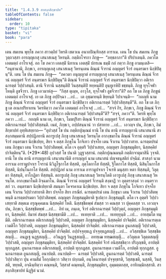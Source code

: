 ```yaml
---
title: "1.4.3.9 สาสงฺกสิกฺขาปท"
tableOfContents: false
sidebar:
  order: 10
type: "tipitaka"
basket: "vi"
book: "para"
---
```



<DynamicBreadcrumb />

<Division number="652" book="para">

<Paragraph number="2400" book="para">
เตน สมเยน พุทฺโธ ภควา สาวตฺถิยํ วิหรติ เชตวเน อนาถปิณฺฑิกสฺส อาราเม. เตน โข ปน สมเยน ภิกฺขู วุตฺถวสฺสา อารญฺญเกสุ เสนาสเนสุ วิหรนฺติ. กตฺติกโจรกา ภิกฺขู—  “ลทฺธลาภา”ติ ปริปาเตนฺติ. ภควโต เอตมตฺถํ อาโรเจสุํ. อถ โข ภควา เอตสฺมิํ นิทาเน เอตสฺมิํ ปกรเณ ธมฺมิํ กถํ กตฺวา ภิกฺขู อามนฺเตสิ—  “อนุชานามิ, ภิกฺขเว, อารญฺญเกสุ เสนาสเนสุ วิหรนฺเตน ติณฺณํ จีวรานํ อญฺญตรํ จีวรํ อนฺตรฆเร นิกฺขิปิตุนฺ”ติ.
</Paragraph>

<Paragraph number="2401" book="para">
เตน โข ปน สมเยน ภิกฺขู—  “ภควตา อนุญฺญาตํ อารญฺญเกสุ เสนาสเนสุ วิหรนฺเตน ติณฺณํ จีวรานํ อญฺญตรํ จีวรํ อนฺตรฆเร นิกฺขิปิตุนฺ”ติ ติณฺณํ จีวรานํ อญฺญตรํ จีวรํ อนฺตรฆเร นิกฺขิปิตฺวา อติเรกฉารตฺตํ วิปฺปวสนฺติ. ตานิ จีวรานิ นสฺสนฺติปิ วินสฺสนฺติปิ ฑยฺหนฺติปิ อุนฺทูเรหิปิ ขชฺชนฺติ. ภิกฺขู ทุจฺโจฬา โหนฺติ ลูขจีวรา. ภิกฺขู เอวมาหํสุ—  “กิสฺส ตุเมฺห, อาวุโส, ทุจฺโจฬา ลูขจีวรา”ติ? อถ โข เต ภิกฺขู ภิกฺขูนํ เอตมตฺถํ อาโรเจสุํ. เย เต ภิกฺขู อปฺปิจฺฉา …เป…  เต อุชฺฌายนฺติ ขิยฺยนฺติ วิปาเจนฺติ—  “กถญฺหิ นาม ภิกฺขู ติณฺณํ จีวรานํ อญฺญตรํ จีวรํ อนฺตรฆเร นิกฺขิปิตฺวา อติเรกฉารตฺตํ วิปฺปวสิสฺสนฺตี”ติ.
</Paragraph>

<Paragraph number="2402" book="para">
อถ โข เต ภิกฺขู เต อเนกปริยาเยน วิครหิตฺวา ภควโต เอตมตฺถํ อาโรเจสุํ …เป…  “สจฺจํ กิร, ภิกฺขเว, ภิกฺขู ติณฺณํ จีวรานํ อญฺญตรํ จีวรํ อนฺตรฆเร นิกฺขิปิตฺวา อติเรกฉารตฺตํ วิปฺปวสนฺตี”ติ? “สจฺจํ, ภควา”ติ. วิครหิ พุทฺโธ ภควา …เป…  กถญฺหิ นาม เต, ภิกฺขเว, โมฆปุริสา ติณฺณํ จีวรานํ อญฺญตรํ จีวรํ อนฺตรฆเร นิกฺขิปิตฺวา อติเรกฉารตฺตํ วิปฺปวสิสฺสนฺติ. เนตํ, ภิกฺขเว, อปฺปสนฺนานํ วา ปสาทาย …เป…  เอวญฺจ ปน, ภิกฺขเว, อิมํ สิกฺขาปทํ อุทฺทิเสยฺยาถ—
</Paragraph>

</Division>
<Division number="653" book="para">

<Paragraph number="2403" book="para">
<Emphasis>“อุปวสฺสํ โข ปน กตฺติกปุณฺณมํ ยานิ โข ปน ตานิ อารญฺญกานิ เสนาสนานิ สาสงฺกสมฺมตานิ สปฺปฏิภยานิ ตถารูเปสุ ภิกฺขุ เสนาสเนสุ วิหรนฺโต อากงฺขมาโน ติณฺณํ จีวรานํ อญฺญตรํ จีวรํ อนฺตรฆเร นิกฺขิเปยฺย, สิยา จ ตสฺส ภิกฺขุโน โกจิเทว ปจฺจโย เตน จีวเรน วิปฺปวาสาย. ฉารตฺตปรมํ เตน ภิกฺขุนา เตน จีวเรน วิปฺปวสิตพฺพํ. ตโต เจ อุตฺตริ วิปฺปวเสยฺย, อญฺญตฺร ภิกฺขุสมฺมุติยา, นิสฺสคฺคิยํ ปาจิตฺติยนฺ”</Emphasis>ติ. (*29*:<Emphasis>48</Emphasis>)
</Paragraph>

</Division>
<Division number="654" book="para">

<Paragraph number="2404" book="para">
<Emphasis>อุปวสฺสํ โข ปนา</Emphasis>ติ วุฏฺฐวสฺสานํ.
</Paragraph>

<Paragraph number="2405" book="para">
<Emphasis>กตฺติกปุณฺณมนฺ</Emphasis>ติ กตฺติกจาตุมาสินี วุจฺจติ.
</Paragraph>

<Paragraph number="2406" book="para">
<Emphasis>ยานิ โข ปน ตานิ อารญฺญกานิ เสนาสนานี</Emphasis>ติ <Emphasis>อารญฺญกํ</Emphasis> นาม เสนาสนํ ปญฺจธนุสติกํ ปจฺฉิมํ.
</Paragraph>

<Paragraph number="2407" book="para">
<Emphasis>สาสงฺกํ</Emphasis> นาม อาราเม อารามูปจาเร โจรานํ นิวิฏฺโฐกาโส ทิสฺสติ, ภุตฺโตกาโส ทิสฺสติ, ฐิโตกาโส ทิสฺสติ, นิสินฺโนกาโส ทิสฺสติ, นิปนฺโนกาโส ทิสฺสติ.
</Paragraph>

<Paragraph number="2408" book="para">
<Emphasis>สปฺปฏิภยํ</Emphasis> นาม อาราเม อารามูปจาเร โจเรหิ มนุสฺสา หตา ทิสฺสนฺติ, วิลุตฺตา ทิสฺสนฺติ, อาโกฏิตา ทิสฺสนฺติ.
</Paragraph>

<Paragraph number="2409" book="para">
<Emphasis>ตถารูเปสุ ภิกฺขุ เสนาสเนสุ วิหรนฺโต</Emphasis>ติ เอวรูเปสุ ภิกฺขุ เสนาสเนสุ วิหรนฺโต.
</Paragraph>

<Paragraph number="2410" book="para">
<Emphasis>อากงฺขมาโน</Emphasis>ติ อิจฺฉมาโน.
</Paragraph>

<Paragraph number="2411" book="para">
<Emphasis>ติณฺณํ จีวรานํ อญฺญตรํ จีวรนฺ</Emphasis>ติ สงฺฆาฏิํ วา อุตฺตราสงฺคํ วา อนฺตรวาสกํ วา.
</Paragraph>

<Paragraph number="2412" book="para">
<Emphasis>อนฺตรฆเร นิกฺขิเปยฺยา</Emphasis>ติ สมนฺตา โคจรคาเม นิกฺขิเปยฺย.
</Paragraph>

<Paragraph number="2413" book="para">
<Emphasis>สิยา จ ตสฺส ภิกฺขุโน โกจิเทว ปจฺจโย เตน จีวเรน วิปฺปวาสายา</Emphasis>ติ สิยา ปจฺจโย สิยา กรณียํ.
</Paragraph>

<Paragraph number="2414" book="para">
<Emphasis>ฉารตฺตปรมํ เตน ภิกฺขุนา เตน จีวเรน วิปฺปวสิตพฺพนฺ</Emphasis>ติ ฉารตฺตปรมตา วิปฺปวสิตพฺพํ.
</Paragraph>

<Paragraph number="2415" book="para">
<Emphasis>อญฺญตฺร ภิกฺขุสมฺมุติยา</Emphasis>ติ ฐเปตฺวา ภิกฺขุสมฺมุติํ.
</Paragraph>

<Paragraph number="2416" book="para">
<Emphasis>ตโต เจ อุตฺตริ วิปฺปวเสยฺยา</Emphasis>ติ สตฺตเม อรุณุคฺคมเน นิสฺสคฺคิยํ โหติ. นิสฺสชฺชิตพฺพํ สํฆสฺส วา คณสฺส วา ปุคฺคลสฺส วา. เอวญฺจ ปน, ภิกฺขเว, นิสฺสชฺชิตพฺพํ …เป…  อิทํ เม, ภนฺเต, จีวรํ อติเรกฉารตฺตํ วิปฺปวุตฺถํ, อญฺญตฺร ภิกฺขุสมฺมุติยา, นิสฺสคฺคิยํ. อิมาหํ สํฆสฺส นิสฺสชฺชามีติ …เป…  ทเทยฺยาติ …เป…  ทเทยฺยุนฺติ …เป…  อายสฺมโต ทมฺมีติ.
</Paragraph>

</Division>
<Division number="655" book="para">

<Paragraph number="2417" book="para">
อติเรกฉารตฺเต อติเรกสญฺญี วิปฺปวสติ, อญฺญตฺร ภิกฺขุสมฺมุติยา, นิสฺสคฺคิยํ ปาจิตฺติยํ. อติเรกฉารตฺเต เวมติโก วิปฺปวสติ, อญฺญตฺร ภิกฺขุสมฺมุติยา, นิสฺสคฺคิยํ ปาจิตฺติยํ. อติเรกฉารตฺเต อูนกสญฺญี วิปฺปวสติ, อญฺญตฺร ภิกฺขุสมฺมุติยา, นิสฺสคฺคิยํ ปาจิตฺติยํ. อปฺปจฺจุทฺธเฏ ปจฺจุทฺธฏสญฺญี …เป…  อวิสฺสชฺชิเต วิสฺสชฺชิตสญฺญี…  อนฏฺเฐ นฏฺฐสญฺญี…  อวินฏฺเฐ วินฏฺฐสญฺญี…  อทฑฺเฒ ทฑฺฒสญฺญี…  อวิลุตฺเต วิลุตฺตสญฺญี วิปฺปวสติ, อญฺญตฺร ภิกฺขุสมฺมุติยา, นิสฺสคฺคิยํ ปาจิตฺติยํ.
</Paragraph>

<Paragraph number="2418" book="para">
นิสฺสคฺคิยํ จีวรํ อนิสฺสชฺชิตฺวา ปริภุญฺชติ, อาปตฺติ ทุกฺกฏสฺส. อูนกฉารตฺเต อติเรกสญฺญี, อาปตฺติ ทุกฺกฏสฺส. อูนกฉารตฺเต เวมติโก, อาปตฺติ ทุกฺกฏสฺส. อูนกฉารตฺเต อูนกสญฺญี, อนาปตฺติ.
</Paragraph>

</Division>
<Division number="656" book="para">

<Paragraph number="2419" book="para">
อนาปตฺติ—  ฉารตฺตํ วิปฺปวสติ, อูนกฉารตฺตํ วิปฺปวสติ, ฉารตฺตํ วิปฺปวสิตฺวา ปุน คามสีมํ โอกฺกมิตฺวา วสิตฺวา ปกฺกมติ, อนฺโตฉารตฺตํ ปจฺจุทฺธรติ, วิสฺสชฺเชติ, นสฺสติ, วินสฺสติ, ฑยฺหติ, อจฺฉินฺทิตฺวา คณฺหนฺติ, วิสฺสาสํ คณฺหนฺติ, ภิกฺขุสมฺมุติยา, อุมฺมตฺตกสฺส, อาทิกมฺมิกสฺสาติ.

</Paragraph>
</Division>

<Paragraph number="2420" type="center" book="para">
สาสงฺกสิกฺขาปทํ นิฏฺฐิตํ นวมํ.
</Paragraph>